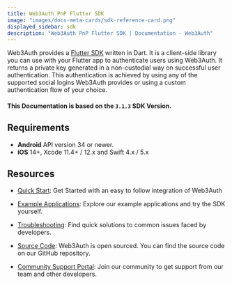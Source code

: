 ```yaml
---
title: Web3Auth PnP Flutter SDK
image: "images/docs-meta-cards/sdk-reference-card.png"
displayed_sidebar: sdk
description: "Web3Auth PnP Flutter SDK | Documentation - Web3Auth"
---
```


Web3Auth provides a [Flutter SDK](https://github.com/Web3Auth/web3auth-flutter-sdk) written in Dart. It is a client-side library you can use with your
Flutter app to authenticate users using Web3Auth. It returns a private key generated in a non-custodial way on successful user authentication. This
authentication is achieved by using any of the supported social logins Web3Auth provides or using a custom authentication flow of your choice.

#### This Documentation is based on the `3.1.3` SDK Version.

## Requirements

- **Android** API version 34 or newer.
- **iOS** 14+, Xcode 11.4+ / 12.x and Swift 4.x / 5.x

## Resources

- [Quick Start](/quick-start?product=PNP&sdk=PNP_FLUTTER&framework=ANDROID&stepIndex=1&stepIndex=0): Get Started with an easy to follow integration of
  Web3Auth

- [Example Applications](/examples?product=Plug+and+Play&sdk=Plug+and+Play+Flutter+SDK): Explore our example applications and try the SDK yourself.

- [Troubleshooting](/troubleshooting): Find quick solutions to common issues faced by developers.

- [Source Code](https://github.com/Web3Auth/web3auth-flutter-sdk/): Web3Auth is open sourced. You can find the source code on our GitHub repository.

- [Community Support Portal](https://web3auth.io/community/c/help-pnp/pnp-flutter/18): Join our community to get support from our team and other
  developers.
